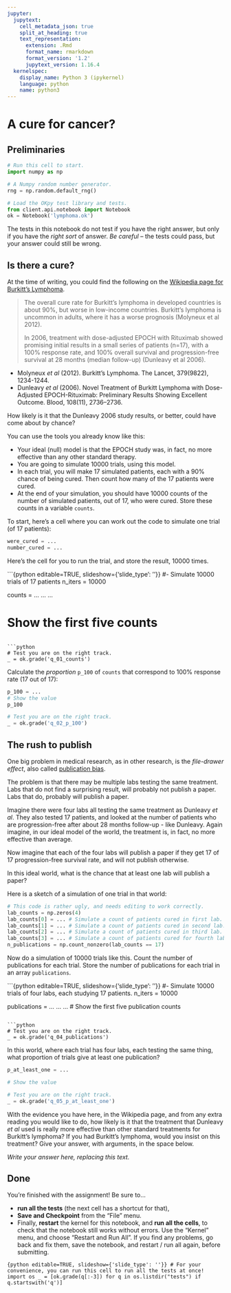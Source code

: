 ```yaml
---
jupyter:
  jupytext:
    cell_metadata_json: true
    split_at_heading: true
    text_representation:
      extension: .Rmd
      format_name: rmarkdown
      format_version: '1.2'
      jupytext_version: 1.16.4
  kernelspec:
    display_name: Python 3 (ipykernel)
    language: python
    name: python3
---
```


<!-- #region {"editable": true, "slideshow": {"slide_type": ""}} -->
# A cure for cancer?
<!-- #endregion -->

## Preliminaries

```python
# Run this cell to start.
import numpy as np

# A Numpy random number generator.
rng = np.random.default_rng()

# Load the OKpy test library and tests.
from client.api.notebook import Notebook
ok = Notebook('lymphoma.ok')
```

The tests in this notebook do not test if you have the right answer, but only
if you have the *right sort* of answer.  *Be careful* -- the tests could pass, but your answer could still be wrong.

## Is there a cure?

At the time of writing, you could find the following on the [Wikipedia page for
Burkitt's
Lymphoma](https://en.wikipedia.org/wiki/Burkitt%27s_lymphoma#Prognosis).

> The overall cure rate for Burkitt's lymphoma in developed countries is
> about 90%, but worse in low-income countries. Burkitt's lymphoma is
> uncommon in adults, where it has a worse prognosis (Molyneux et al 2012).
>
> In 2006, treatment with dose-adjusted EPOCH with Rituximab showed
> promising initial results in a small series of patients (n=17), with
> a 100% response rate, and 100% overall survival and progression-free
> survival at 28 months (median follow-up) (Dunleavy et al 2006).

* Molyneux *et al* (2012). Burkitt's Lymphoma.  The Lancet, 379(9822),
  1234-1244.
* Dunleavy *et al* (2006). Novel Treatment of Burkitt Lymphoma with
  Dose-Adjusted EPOCH-Rituximab: Preliminary Results Showing Excellent Outcome.
  Blood, 108(11), 2736–2736.

How likely is it that the Dunleavy 2006 study results, or better, could have
come about by chance?

You can use the tools you already know like this:

* Your ideal (null) model is that the EPOCH study was, in fact, no more
  effective than any other standard therapy.
* You are going to simulate 10000 trials, using this model.
* In each trial, you will make 17 simulated patients, each with a 90%
  chance of being cured.  Then count how many of the 17 patients were cured.
* At the end of your simulation, you should have 10000 counts of the number of
  simulated patients, out of 17, who were cured.  Store these counts in
  a variable `counts`.

To start, here's a cell where you can work out the code to simulate one trial (of 17 patients):

```python
were_cured = ...
number_cured = ...
```

Here's the cell for you to run the trial, and store the result, 10000 times.

```{python editable=TRUE, slideshow={'slide_type': ''}}
#- Simulate 10000 trials of 17 patients
n_iters = 10000

counts = ...
     ...
     ...

# Show the first five counts

```

```python
# Test you are on the right track.
_ = ok.grade('q_01_counts')
```

Calculate the *proportion* `p_100` of `counts` that correspond to 100% response
rate (17 out of 17):

```python
p_100 = ...
# Show the value
p_100
```

```python
# Test you are on the right track.
_ = ok.grade('q_02_p_100')
```

## The rush to publish

One big problem in medical research, as in other research, is the *file-drawer
effect*, also called [publication
bias](https://en.wikipedia.org/wiki/Publication_bias).

The problem is that there may be multiple labs testing the same treatment.
Labs that do not find a surprising result, will probably not publish a paper.  Labs that do, probably will publish a paper.

Imagine there were four labs all testing the same treatment as Dunleavy *et
al*.  They also tested 17 patients, and looked at the number of patients
who are progression-free after about 28 months follow-up - like Dunleavy. Again
imagine, in our ideal model of the world, the treatment is, in fact, no more
effective than average.

Now imagine that each of the four labs will publish a paper if they get 17 of 17 progression-free survival rate, and will not publish otherwise.

In this ideal world, what is the chance that at least one lab will publish a paper?

Here is a sketch of a simulation of one trial in that world:

```python
# This code is rather ugly, and needs editing to work correctly.
lab_counts = np.zeros(4)
lab_counts[0] = ... # Simulate a count of patients cured in first lab.
lab_counts[1] = ... # Simulate a count of patients cured in second lab.
lab_counts[2] = ... # Simulate a count of patients cured in third lab.
lab_counts[3] = ... # Simulate a count of patients cured for fourth lab.
n_publications = np.count_nonzero(lab_counts == 17)
```

Now do a simulation of 10000 trials like this.  Count the number of publications for each trial.  Store the number of publications for each trial in an array `publications`.


```{python editable=TRUE, slideshow={'slide_type': ''}}
#- Simulate 10000 trials of four labs, each studying 17 patients.
n_iters = 10000

publications = ...
    ...
    ...
# Show the first five publication counts

```

```python
# Test you are on the right track.
_ = ok.grade('q_04_publications')
```

In this world, where each trial has four labs, each testing the same thing,
what proportion of trials give at least one publication?

```python
p_at_least_one = ...

# Show the value

```

```python
# Test you are on the right track.
_ = ok.grade('q_05_p_at_least_one')
```

With the evidence you have here, in the Wikipedia page, and from any extra
reading you would like to do, how likely is it that the treatment that Dunleavy
*et al* used is really more effective than other standard treatments for
Burkitt's lymphoma?  If you had Burkitt's lymphoma, would you insist on this
treatment?  Give your answer, with arguments, in the space below.

<!-- #region {"manual_grade": true, "manual_problem_id": "dunleavy_plausible"} -->
*Write your answer here, replacing this text.*
<!-- #endregion -->

## Done

You're finished with the assignment!  Be sure to...

- **run all the tests** (the next cell has a shortcut for that),
- **Save and Checkpoint** from the "File" menu.
- Finally, **restart** the kernel for this notebook, and **run all the cells**,
  to check that the notebook still works without errors.  Use the
  "Kernel" menu, and choose "Restart and Run All".  If you find any
  problems, go back and fix them, save the notebook, and restart / run
  all again, before submitting.

```{python editable=TRUE, slideshow={'slide_type': ''}}
# For your convenience, you can run this cell to run all the tests at once!
import os
_ = [ok.grade(q[:-3]) for q in os.listdir("tests") if q.startswith('q')]
```
